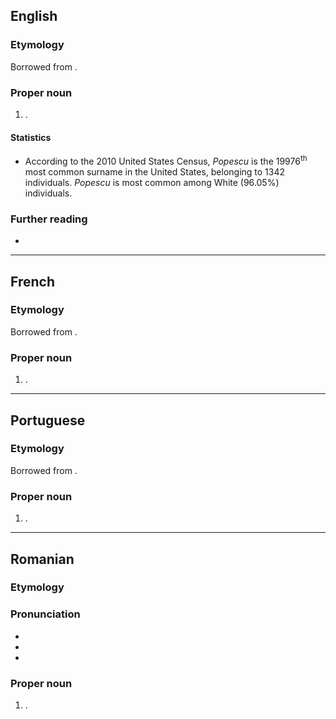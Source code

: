 ==English==
{{wikipedia}}

===Etymology===
Borrowed from {{bor|en|ro|Popescu}}.

===Proper noun===
{{en-proper noun|s}}

# {{surname|en|from=Romanian|nodot=1}}.

====Statistics====
* According to the 2010 United States Census, ''Popescu'' is the 19976<sup>th</sup> most common surname in the United States, belonging to 1342 individuals. ''Popescu'' is most common among White (96.05%) individuals.

===Further reading===
* {{R:en:DAFN}}

----

==French==

===Etymology===
Borrowed from {{bor|fr|ro|Popescu}}.

===Proper noun===
{{fr-proper noun}}

# {{surname|fr|from=Romanian|nodot=1}}.

----

==Portuguese==

===Etymology===
Borrowed from {{bor|pt|ro|Popescu}}.

===Proper noun===
{{pt-proper noun|m|g2=f}}

# {{surname|pt|from=Romanian|nodot=1}}.

----

==Romanian==

===Etymology===
{{suffix|ro|popă|t1=priest|escu}}

===Pronunciation===
* {{IPA|ro|[poˈpes.ku]}}
* {{audio|ro|LL-Q7913 (ron)-KlaudiuMihaila-Popescu.wav|Audio}}
* {{rhymes|ro|esku|s=3}}

===Proper noun===
{{ro-proper noun|g=m|gd=lui}}

# {{surname|ro|common|nodot=1}}.